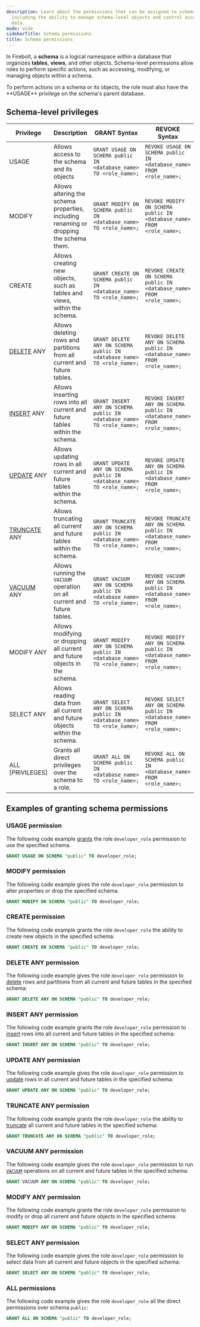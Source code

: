 ```yaml
---
description: Learn about the permissions that can be assigned to schemas in Firebolt,
  including the ability to manage schema-level objects and control access to underlying
  data.
mode: wide
sidebarTitle: Schema permissions
title: Schema permissions
---
```



In Firebolt, a **schema** is a logical namespace within a database that organizes **tables**, **views**, and other objects. Schema-level permissions allow roles to perform specific actions, such as accessing, modifying, or managing objects within a schema.

<Note>
To perform actions on a schema or its objects, the role must also have the **USAGE** privilege on the schema's parent database.
</Note>

## Schema-level privileges 

| Privilege | Description                                                              | GRANT Syntax                                                                  | REVOKE Syntax                                                                 |
|---|---|---|---|
| USAGE      | Allows access to the schema and its objects                                                   | `GRANT USAGE ON SCHEMA public IN <database_name> TO <role_name>;`                     | `REVOKE USAGE ON SCHEMA public IN <database_name> FROM <role_name>;`                |
| MODIFY     | Allows altering the schema properties, including renaming or dropping the schema them.                                                 | `GRANT MODIFY ON SCHEMA public IN <database_name> TO <role_name>;`                    | `REVOKE MODIFY ON SCHEMA public IN <database_name> FROM <role_name>;`               |
| CREATE     | Allows creating new objects, such as tables and views, within the schema.                                        | `GRANT CREATE ON SCHEMA public IN <database_name> TO <role_name>;`                   | `REVOKE CREATE ON SCHEMA public IN <database_name> FROM <role_name>;`              |
| [DELETE](/sql_reference/commands/data-management/delete) ANY | Allows deleting rows and partitions from all current and future tables.               | `GRANT DELETE ANY ON SCHEMA public IN <database_name> TO <role_name>;`              | `REVOKE DELETE ANY ON SCHEMA public IN <database_name> FROM <role_name>;`         |
| [INSERT](/sql_reference/commands/data-management/insert) ANY | Allows inserting rows into all current and future tables within the schema.                | `GRANT INSERT ANY ON SCHEMA public IN <database_name> TO <role_name>;`              | `REVOKE INSERT ANY ON SCHEMA public IN <database_name> FROM <role_name>;`         |
| [UPDATE](/sql_reference/commands/data-management/update) ANY | Allows updating rows in all current and future tables within the schema.                | `GRANT UPDATE ANY ON SCHEMA public IN <database_name> TO <role_name>;`              | `REVOKE UPDATE ANY ON SCHEMA public IN <database_name> FROM <role_name>;`         |
| [TRUNCATE](/sql_reference/commands/data-management/truncate-table) ANY | Allows truncating all current and future tables within the schema.              | `GRANT TRUNCATE ANY ON SCHEMA public IN <database_name> TO <role_name>;`            | `REVOKE TRUNCATE ANY ON SCHEMA public IN <database_name> FROM <role_name>;`       |
| [VACUUM](/sql_reference/commands/data-management/vacuum) ANY | Allows running the `VACUUM` operation on all current and future tables.                | `GRANT VACUUM ANY ON SCHEMA public IN <database_name> TO <role_name>;`            | `REVOKE VACUUM ANY ON SCHEMA public IN <database_name> FROM <role_name>;`       |
| MODIFY ANY | Allows modifying or dropping all current and future objects in the schema.        | `GRANT MODIFY ANY ON SCHEMA public IN <database_name> TO <role_name>;`            | `REVOKE MODIFY ANY ON SCHEMA public IN <database_name> FROM <role_name>;`       |
| SELECT ANY | Allows reading data from all current and future objects within the schema.                | `GRANT SELECT ANY ON SCHEMA public IN <database_name> TO <role_name>;`             | `REVOKE SELECT ANY ON SCHEMA public IN <database_name> FROM <role_name>;`        |
| ALL [PRIVILEGES] | Grants all direct privileges over the schema to a role.	                | `GRANT ALL ON SCHEMA public IN <database_name> TO <role_name>;`             | `REVOKE ALL ON SCHEMA public IN <database_name> FROM <role_name>;`        |

## Examples of granting schema permissions

### USAGE permission 
The following code example [grants](/sql_reference/commands/access-control/grant) the role `developer_role` permission to use the specified schema.

```sql
GRANT USAGE ON SCHEMA "public" TO developer_role;
```

### MODIFY permission  
The following code example gives the role `developer_role` permission to alter properties or drop the specified schema.

```sql
GRANT MODIFY ON SCHEMA "public" TO developer_role;
```

### CREATE permission  
The following code example grants the role `developer_role` the ability to create new objects in the specified schema:

```sql
GRANT CREATE ON SCHEMA "public" TO developer_role;
```

### DELETE ANY permission
The following code example gives the role `developer_role` permission to [delete](/sql_reference/commands/data-management/delete) rows and partitions from all current and future tables in the specified schema:

```sql
GRANT DELETE ANY ON SCHEMA "public" TO developer_role;
```

### INSERT ANY permission 
The following code example grants the role `developer_role` permission to [insert](/sql_reference/commands/data-management/insert) rows into all current and future tables in the specified schema:

```sql
GRANT INSERT ANY ON SCHEMA "public" TO developer_role;
```

### UPDATE ANY permission
The following code example gives the role `developer_role` permission to [update](/sql_reference/commands/data-management/update) rows in all current and future tables in the specified schema:

```sql
GRANT UPDATE ANY ON SCHEMA "public" TO developer_role;
```

### TRUNCATE ANY permission
The following code example grants the role `developer_role` the ability to [truncate](/sql_reference/commands/data-management/truncate-table) all current and future tables in the specified schema:

```sql
GRANT TRUNCATE ANY ON SCHEMA "public" TO developer_role;
```

### VACUUM ANY permission
The following code example gives the role `developer_role` permission to run [`VACUUM`](/sql_reference/commands/data-management/vacuum) operations on all current and future tables in the specified schema:

```sql
GRANT VACUUM ANY ON SCHEMA "public" TO developer_role;
```

### MODIFY ANY permission
The following code example grants the role `developer_role` permission to modify or drop all current and future objects in the specified schema:

```sql
GRANT MODIFY ANY ON SCHEMA "public" TO developer_role;
```

### SELECT ANY permission  
The following code example gives the role `developer_role` permission to select data from all current and future objects in the specified schema:

```sql
GRANT SELECT ANY ON SCHEMA "public" TO developer_role;
```

### ALL permissions  
The following code example gives the role `developer_role` all the direct permissions over schema `public`:

```sql
GRANT ALL ON SCHEMA "public" TO developer_role;
```
